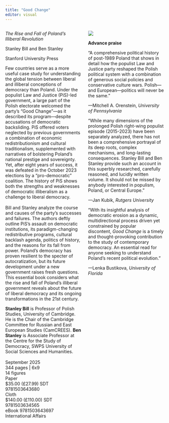 ```yaml
---
title: "Good Change"
editor: visual
---
```


::::: columns
::: {.column width="50%"}
*The Rise and Fall of Poland’s Illiberal Revolution*\

Stanley Bill and Ben Stanley

Stanford University Press

Few countries serve as a more useful case study for understanding the global tension between liberal and illiberal conceptions of democracy than Poland. Under the populist Law and Justice (PiS)-led government, a large part of the Polish electorate welcomed the party's "Good Change"—as it described its program—despite accusations of democratic backsliding. PiS offered voters neglected by previous governments a combination of economic redistributionism and cultural traditionalism, supplemented with narratives of bolstering Poland's national prestige and sovereignty. Yet, after eight years of success, it was defeated in the October 2023 elections by a "pro-democratic" coalition. The history of PiS shows both the strengths and weaknesses of democratic illiberalism as a challenge to liberal democracy.\
\
Bill and Stanley analyze the course and causes of the party's successes and failures. The authors deftly outline PiS's assault on democratic institutions, its paradigm-changing redistributive programs, cultural backlash agenda, politics of history, and the reasons for its fall from power. Poland's democracy has proven resilient to the specter of autocratization, but its future development under a new government raises fresh questions. This essential book considers what the rise and fall of Poland's illiberal government reveals about the future of liberal democracy and its ongoing transformations in the 21st century.

**Stanley Bill** is Professor of Polish Studies, University of Cambridge. He is the Chair of the Cambridge Committee for Russian and East European Studies (CamCREES). **Ben Stanley** is Associate Professor at the Centre for the Study of Democracy, SWPS University of Social Sciences and Humanities.\
\
September 2025\
344 pages \| 6x9\
14 figures\
Paper\
\$35.00 (£27.99) SDT 9781503643680\
Cloth\
\$140.00 (£110.00) SDT 9781503634565\
eBook 9781503643697\
International Affairs
:::

::: {.column width="50%"}
![](Good%20Change.png){fig-align="left"}

**Advance praise**

“A comprehensive political history of post-1989 Poland that shows in detail how the populist Law and Justice party reshaped the Polish political system with a combination of generous social policies and conservative culture wars. Polish—and European—politics will never be the same.”

—Mitchell A. Orenstein, *University of Pennsylvania*

“While many dimensions of the prolonged Polish right-wing populist episode (2015-2023) have been separately analyzed, there has not been a comprehensive portrayal of its deep roots, complex mechanisms, and long-lasting consequences. Stanley Bill and Ben Stanley provide such an account in this superbly researched, carefully reasoned, and lucidly written volume. It should not be missed by anybody interested in populism, Poland, or Central Europe.”

—Jan Kubik, *Rutgers University*

“With its insightful analysis of democratic erosion as a dynamic, multidirectional process driven yet constrained by popular discontent, *Good Change* is a timely and thought-provoking contribution to the study of contemporary democracy. An essential read for anyone seeking to understand Poland’s recent political evolution.”

—Lenka Bustikova, *University of Florida*
:::
:::::
